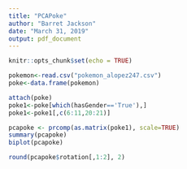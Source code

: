 ```yaml
---
title: "PCAPoke"
author: "Barret Jackson"
date: "March 31, 2019"
output: pdf_document
---
```


```r
knitr::opts_chunk$set(echo = TRUE)
```

```r
pokemon<-read.csv("pokemon_alopez247.csv")
poke<-data.frame(pokemon)
```


```r
attach(poke)
poke1<-poke[which(hasGender=='True'),]
poke1<-poke1[,c(6:11,20:21)]
```

```r
pcapoke <- prcomp(as.matrix(poke1), scale=TRUE)
summary(pcapoke)
biplot(pcapoke)
```


```r
round(pcapoke$rotation[,1:2], 2)
```